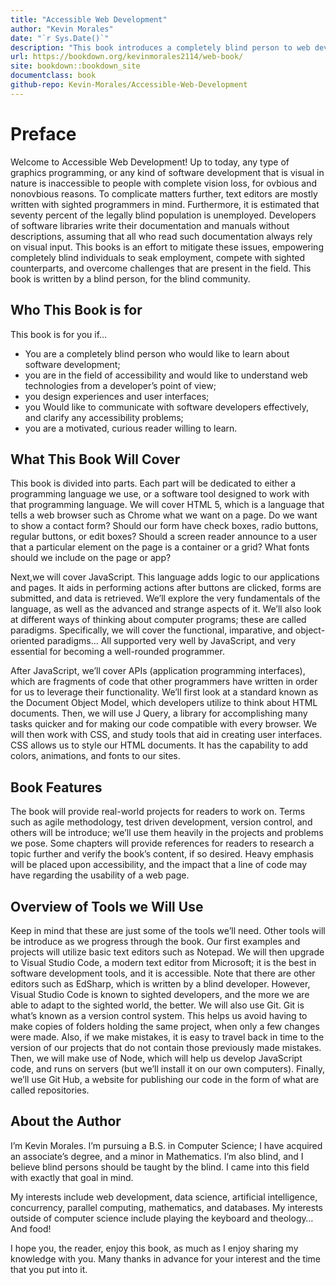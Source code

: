 ```yaml
---
title: "Accessible Web Development"
author: "Kevin Morales"
date: "`r Sys.Date()`"
description: "This book introduces a completely blind person to web development using HTML, CSS, and JavaScript."
url: https://bookdown.org/kevinmorales2114/web-book/
site: bookdown::bookdown_site
documentclass: book
github-repo: Kevin-Morales/Accessible-Web-Development
---
```


# Preface {-}

Welcome to Accessible Web Development! Up to today, any type of graphics programming, or any kind of software development that is visual in nature is inaccessible to people with complete vision loss, for ovbious and nonovbious reasons. To complicate matters further, text editors are mostly written with sighted programmers in mind. Furthermore, it is estimated that seventy percent of the legally blind population is unemployed. Developers of software libraries write their documentation and manuals without descriptions, assuming that all who read such documentation always rely on visual input. This books is an effort to mitigate these issues, empowering completely blind individuals to seak employment, compete with sighted counterparts, and overcome challenges that are present in the field. This book is written by a blind person, for the blind community.

## Who This Book is for{-}

This book is for you if...

* You are a completely blind person who would like to learn about software development;
* you are in the field of accessibility and would like to understand web technologies from a developer's point of view;
* you design experiences and user interfaces;
* you Would like to communicate with software developers effectively, and clarify any accessibility problems;
* you are a motivated, curious reader willing to learn.

## What This Book Will Cover {-}

This book is divided into parts. Each part will be dedicated to either a programming language we use, or a software tool designed to work with that programming language. We will cover HTML 5, which is a language that tells a web browser such as Chrome what we want on a page. Do we want to show a contact form? Should our form have check boxes, radio buttons, regular buttons, or edit boxes? Should a screen reader announce to a user that a particular element on the page is a container or a grid? What fonts should we include on the page or app?

Next,we will cover JavaScript. This language adds logic to our applications and pages. It aids in performing actions after buttons are clicked, forms are submitted, and data is retrieved. We'll explore the very fundamentals of the language, as well as the advanced and strange aspects of it. We'll also look at different ways of thinking about computer programs; these are called paradigms. Specifically, we will cover the functional, imparative, and object-oriented paradigms... All supported very well by JavaScript, and very essential for becoming a well-rounded programmer.

After JavaScript, we'll cover APIs (application programming interfaces), which are fragments of code that other programmers have written in order for us to leverage their functionality. We'll first look at a standard known as the Document Object Model, which developers utilize to think about HTML documents. Then, we will use J Query, a library for accomplishing many tasks quicker and for making our code compatible with every browser.
We will then work with CSS, and study tools that aid in creating user interfaces. CSS allows us to style our HTML documents. It has the capability to add colors, animations, and fonts to our sites.

## Book Features{-}

The book will provide real-world projects for readers to work on. Terms such as agile methodology, test driven development, version control, and others will be introduce; we'll use them heavily in the projects and problems we pose.
Some chapters will provide references for readers to research a topic further and verify the book's content, if so desired. Heavy emphasis will be placed upon accessibility, and the impact that a line of code may have regarding the usability of a web page.

## Overview of Tools we Will Use{-}

Keep in mind that these are just some of the tools we'll need. Other tools will be introduce as we progress through the book. Our first examples and projects will utilize basic text editors such as Notepad. We will then upgrade to Visual Studio Code, a modern text editor from Microsoft; it is the best in software development tools, and it is accessible.
Note that there are other editors such as EdSharp, which is written by a blind developer. However, Visual Studio Code is known to sighted developers, and the more we are able to adapt to the sighted world, the better.
We will also use Git. Git is what's known as a version control system. This helps us avoid having to make copies of folders holding the same project, when only a few changes were made. Also, if we make mistakes, it is easy to travel back in time to the version of our projects that do not contain those previously made mistakes.
Then, we will make use of Node, which will help us develop JavaScript code, and runs on servers (but we'll install it on our own computers). Finally, we'll use Git Hub, a website for publishing our code in the form of what are called repositories.

## About the Author{-}

I'm Kevin Morales. I'm pursuing a B.S. in Computer Science; I have acquired an associate's degree, and a minor in Mathematics. I'm also blind, and I believe blind persons should be taught by the blind. I came into this field with exactly that goal in mind.

My interests include web development, data science, artificial intelligence, concurrency, parallel computing, mathematics, and databases. My interests outside of computer science include playing the keyboard and theology... And food!

I hope you, the reader, enjoy this book, as much as I enjoy sharing my knowledge with you. Many thanks in advance for your interest and the time that you put into it.